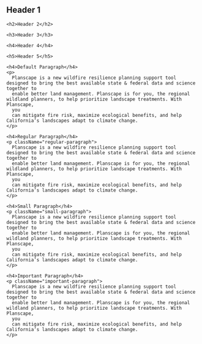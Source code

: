 
<Meta title="Typography" />
<Unstyled>

  <section className="mat-typography">
    <h1>Header 1</h1>

    <h2>Header 2</h2>

    <h3>Header 3</h3>

    <h4>Header 4</h4>

    <h5>Header 5</h5>

    <h4>Default Paragraph</h4>
    <p>
      Planscape is a new wildfire resilience planning support tool designed to bring the best available state & federal data and science together to
      enable better land management. Planscape is for you, the regional wildland planners, to help prioritize landscape treatments. With Planscape,
      you
      can mitigate fire risk, maximize ecological benefits, and help California’s landscapes adapt to climate change.
    </p>

    <h4>Regular Paragraph</h4>
    <p className="regular-paragraph">
      Planscape is a new wildfire resilience planning support tool designed to bring the best available state & federal data and science together to
      enable better land management. Planscape is for you, the regional wildland planners, to help prioritize landscape treatments. With Planscape,
      you
      can mitigate fire risk, maximize ecological benefits, and help California’s landscapes adapt to climate change.
    </p>

    <h4>Small Paragraph</h4>
    <p className="small-paragraph">
      Planscape is a new wildfire resilience planning support tool designed to bring the best available state & federal data and science together to
      enable better land management. Planscape is for you, the regional wildland planners, to help prioritize landscape treatments. With Planscape,
      you
      can mitigate fire risk, maximize ecological benefits, and help California’s landscapes adapt to climate change.
    </p>

    <h4>Important Paragraph</h4>
    <p className="important-paragraph">
      Planscape is a new wildfire resilience planning support tool designed to bring the best available state & federal data and science together to
      enable better land management. Planscape is for you, the regional wildland planners, to help prioritize landscape treatments. With Planscape,
      you
      can mitigate fire risk, maximize ecological benefits, and help California’s landscapes adapt to climate change.
    </p>


  </section>
</Unstyled>

<style>{`


.mat-typography p  {
  margin-bottom: 52px;
  }


`}
</style>
